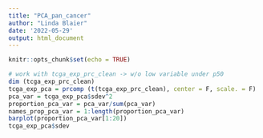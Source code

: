 ```yaml
---
title: "PCA_pan_cancer"
author: "Linda Blaier"
date: '2022-05-29'
output: html_document
---
```


```r
knitr::opts_chunk$set(echo = TRUE)
```

```r
# work with tcga_exp_prc_clean -> w/o low variable under p50
dim (tcga_exp_prc_clean)
tcga_exp_pca = prcomp (t(tcga_exp_prc_clean), center = F, scale. = F)
pca_var = tcga_exp_pca$sdev^2
proportion_pca_var = pca_var/sum(pca_var)
names_prop_pca_var = 1:length(proportion_pca_var)
barplot(proportion_pca_var[1:20])
tcga_exp_pca$sdev
```

